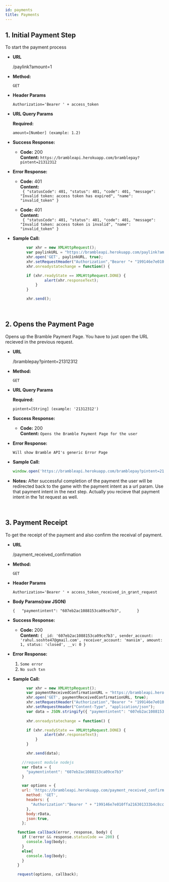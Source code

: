 ---
id: payments
title: Payments
---

**1. Initial Payment Step**
---

  To start the payment process

* **URL**

    /paylink?amount=1

* **Method:**

  `GET`
  
* **Header Params**

    `Authorization='Bearer ' + access_token`

*  **URL Query Params**

   **Required:**
 
   `amount=[Number] (example: 1.2)`

* **Success Response:**

  * **Code:** 200 <br />
    **Content:** 
    `https://brambleapi.herokuapp.com/bramblepay?pintent=21312312`

* **Error Response:**

  * **Code:** 401 <br />
    **Content:** <br/>
    ` {
    "statusCode": 401,
    "status": 401,
    "code": 401,
    "message": "Invalid token: access token has expired",
    "name": "invalid_token"
    }`

  * **Code:** 401 <br />
    **Content:** <br/>
    ` {
    "statusCode": 401,
    "status": 401,
    "code": 401,
    "message": "Invalid token: access token is invalid",
    "name": "invalid_token"
   }`

* **Sample Call:**

  ```javascript
        var xhr = new XMLHttpRequest();
        var paylinkURL = "https://brambleapi.herokuapp.com/paylink?amount=1";
        xhr.open('GET', paylinkURL, true);
        xhr.setRequestHeader("Authorization","Bearer "+ "199146e7e010ffa216301333b4c8cc14b9184958");
        xhr.onreadystatechange = function() {

        if (xhr.readyState == XMLHttpRequest.DONE) {
                alert(xhr.responseText);
            }
        }

        xhr.send();
  ```

<br/>


**2. Opens the Payment Page**
----

  Opens up the Bramble Payment Page. You have to just open the URL recieved in the previous request.

* **URL**

    /bramblepay?pintent=21312312

* **Method:**

  `GET`
  
*  **URL Query Params**

   **Required:**

   `pintent=[String] (example: '21312312')`
    
* **Success Response:**

  * **Code:** 200 <br />
    **Content:**
     `Opens the Bramble Payment Page for the user`
     

* **Error Response:**

    `Will show Bramble API's generic Error Page`

* **Sample Call:**

  ```javascript
  window.open('https://brambleapi.herokuapp.com/bramblepay?pintent=21312312', '_self');
  ```
* **Notes:**
  After successful completion of the payment the user will be redirected back to the game with the payment intent as a url param. Use that payment intent in the next step. Actually you recieve that payment intent in the 1st request as well.

<br/>

**3. Payment Receipt**
---

  To get the receipt of the payment and also confirm the receival of payment. 

* **URL**

    /payment_received_confirmation

* **Method:**

  `GET`
  
* **Header Params**

    `Authorization='Bearer ' + access_token_received_in_grant_request`

* **Body Params(raw JSON)**

    `{  
      "paymentintent": "607eb2ac1088153ca09ce7b3",      
    }`

* **Success Response:**

  * **Code:** 200 <br />
    **Content:** 
    `{
      _id: '607eb2ac1088153ca09ce7b3',
      sender_account: 'rahul.soshte47@gmail.com',
      receiver_account: 'mansim',
      amount: 1,
      status: 'closed',
      __v: 0
    }`

* **Error Response:**

  1) `Some error`
  2) `No such txn`

* **Sample Call:**

  ```javascript
        var xhr = new XMLHttpRequest();
        var paymentReceivedConfirmationURL = "https://brambleapi.herokuapp.com/payment_received_confirmation";
        xhr.open('GET', paymentReceivedConfirmationURL, true);
        xhr.setRequestHeader("Authorization","Bearer "+ "199146e7e010ffa216301333b4c8cc14b9184958");
        xhr.setRequestHeader("Content-Type", "application/json"); 
        var data = JSON.stringify({ "paymentintent": "607eb2ac1088153ca09ce7b3"});
        
        xhr.onreadystatechange = function() {

        if (xhr.readyState == XMLHttpRequest.DONE) {
                alert(xhr.responseText);
            }
        }

        xhr.send(data);
  ```

  ```javascript
      //request module nodejs
      var rData = {
        "paymentintent": "607eb2ac1088153ca09ce7b3"
      }

      var options = {
      url: 'https://brambleapi.herokuapp.com/payment_received_confirmation',
        method: 'GET',
        headers: {
          "Authorization":"Bearer " + "199146e7e010ffa216301333b4c8cc14b9184958"
        },
        body:rData,
        json:true,
      };

    function callback(error, response, body) {
      if (!error && response.statusCode == 200) {
        console.log(body);
      }
      else{
        console.log(body);
      }
    }

    request(options, callback);
  ```